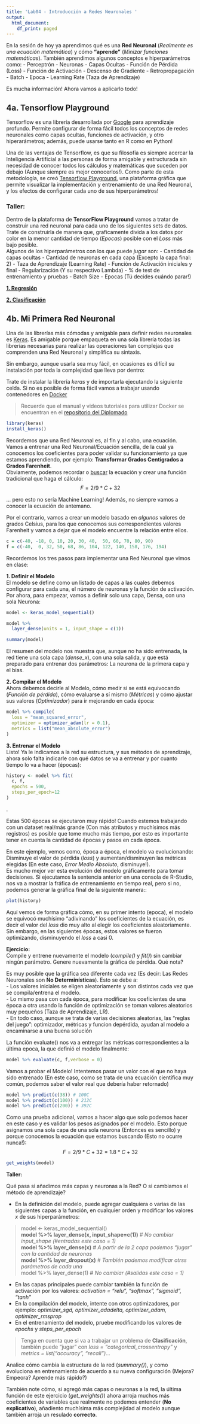 ---
title: 'Lab04 - Introducción a Redes Neuronales '
output:
  html_document:
    df_print: paged
---

En la sesión de hoy ya aprendimos qué es una **Red Neuronal** (*Realmente es una ecuación matemática*) y cómo **"aprende"** (*Minizar funciones matemáticas*).  También aprendimos algunos conceptos e hiperparámetros como:
- Perceptrón
- Neuronas
- Capas Ocultas
- Función de Pérdida (Loss)
- Función de Activación
- Descenso de Gradiente
- Retropropagación
- Batch
- Epoca
- Learning Rate (Taza de Aprendizaje)

Es mucha información!  Ahora vamos a aplicarlo todo!

## 4a. Tensorflow Playground

Tensorflow es una librería desarrollada por [Google](https://www.tensorflow.org/?hl=es-419) para aprendizaje profundo. Permite configurar de forma fácil todos los conceptos de redes neuronales como capas ocultas, funciones de activación, y otro hiperarámetros; además, puede usarse tanto en R como en Python!  

Una de las ventajas de Tensorflow, es que su filosofía es siempre acercar la Inteligencia Artificial a las personas de forma amigable y estructurada sin necesidad de conocer todos los cálculos y matemáticas que suceden por debajo (Aunque siempre es mejor conocerlos!).  Como parte de esta metodología, se creó [Tensorflow Playground](https://playground.tensorflow.org/), una plataforma gráfica que permite visualizar la implementación y entrenamiento de una Red Neuronal, y los efectos de configurar cada uno de sus hiperparámetros!  

### Taller:  
Dentro de la plataforma de **TensorFlow Playground** vamos a tratar de construir una red neuronal para cada uno de los siguientes sets de datos.  Trate de construirla de manera que, graficamente divida a los datos por color en la menor cantidad de tiempo (*Epocas*) posible con el *Loss* más bajo posible.  
Algunos de los hiperparámetros con los que puede *jugar* son: 
- Cantidad de capas ocultas
- Cantidad de neuronas en cada capa (Excepto la capa final: 2)
- Taza de Aprendizaje (Learning Rate)
- Función de Activación iniciales y final
- Regularización (Y su respectivo Lambda)
- % de test de entrenamiento y pruebas
- Batch Size
- Epocas (Tú decides cuándo parar!)


[**1. Regresión**  ](https://playground.tensorflow.org/#activation=tanh&batchSize=4&dataset=circle&regDataset=reg-gauss&learningRate=1&regularizationRate=0&noise=0&networkShape=4,4,2&seed=0.48832&showTestData=false&discretize=false&percTrainData=80&x=true&y=true&xTimesY=true&xSquared=true&ySquared=true&cosX=false&sinX=true&cosY=false&sinY=true&collectStats=false&problem=regression&initZero=false&hideText=false)  

[**2. Clasificación**](https://playground.tensorflow.org/#activation=tanh&batchSize=10&dataset=spiral&regDataset=reg-plane&learningRate=1&regularizationRate=0&noise=0&networkShape=4,2&seed=0.88013&showTestData=false&discretize=false&percTrainData=50&x=true&y=true&xTimesY=false&xSquared=false&ySquared=false&cosX=false&sinX=false&cosY=false&sinY=false&collectStats=false&problem=classification&initZero=false&hideText=false)  

## 4b. Mi Primera Red Neuronal  

Una de las librerías más cómodas y amigable para definir redes neuronales es [Keras](https://keras.rstudio.com/reference/index.html).  Es amigable porque empaqueta en una sola librería todas las librerías necesarias para realizar las operaciones tan complejas que comprenden una Red Neuronal y simplifica su sintaxis.  

Sin embargo, aunque usarla sea muy fácil, en ocasiones es difícil su instalación por toda la complejidad que lleva por dentro:  

Trate de instalar la librería *keras* y de importarla ejecutando la siguiente celda.  Si no es posible de forma fácil vamos a trabajar usando contenedores en [Docker](https://www.docker.com/)

> Recuerde que el manual y videos tutoriales para utilizar Docker se encuentran en el [repositorio del Diplomado](https://drive.google.com/drive/u/0/folders/1EFve1_7l0X1xpPR6qVR0mikJ0WYbMYgn)


```{r}
library(keras)
install_keras()
```

Recordemos que una Red Neuronal es, al fin y al cabo, una ecuación.  Vamos a entrenar una Red Neuronal/Ecuación sencilla, de la cuál ya conocemos los coeficientes para poder validar su funcionamiento ya que estamos aprendiendo, por ejemplo: **Transformar Grados Centígrados a Grados Farenheit**.  
Obviamente, podemos recordar o [buscar](https://www.google.com/search?sxsrf=ALeKk02bpoMAGFjDz3hSNDjPDDcynzjCTg%3A1602822358031&source=hp&ei=1SCJX-uDO-fO5gLo-InoCA&q=c+to+f&oq=c+to+f&gs_lcp=CgZwc3ktYWIQAzIECCMQJzIECAAQQzIFCAAQywEyBQgAEMsBMgUIABDLATIFCAAQywEyBQgAEMsBMgUIABDLATIFCAAQywEyBQgAEMsBOgcIABCxAxBDOgUIABCxAzoCCAA6CAgAELEDEIMBOgUILhCxAzoHCAAQFBCHAjoCCC5Q9w5Y4BRg0xVoAHAAeACAAY0BiAGFBZIBAzIuNJgBAKABAaoBB2d3cy13aXo&sclient=psy-ab&ved=0ahUKEwirwqPKorjsAhVnp1kKHWh8Ao0Q4dUDCAc&uact=5) la ecuación y crear una función tradicional que haga el cálculo:  
$$ F = 2/9*C + 32 $$

... pero esto no sería Machine Learning!  Además, no siempre vamos a conocer la ecuación de antemano.  

Por el contrario, vamos a crear un modelo basado en *algunos* valores de grados Celsius, para los que conocemos sus correspondientes valores Farenheit y vamos a dejar que el modelo encuentre la relación entre ellos.

```{r}
c = c(-40, -18, 0, 10, 20, 30, 40,  50, 60, 70, 80, 90)
f = c(-40,  0, 32, 50, 68, 86, 104, 122, 140, 158, 176, 194)
```

Recordemos los tres pasos para implementar una Red Neuronal que vimos en clase:  

**1. Definir el Modelo**  
El modelo se define como un listado de capas a las cuales debemos configurar para cada una, el número de neuronas y la función de activación.  Por ahora, para empezar, vamos a definir solo una capa, Densa, con una sola Neurona:

```{r}
model <- keras_model_sequential() 

model %>% 
  layer_dense(units = 1, input_shape = c(1)) 

summary(model)
```

El resumen del modelo nos muestra que, aunque no ha sido entrenada, la red tiene una sola capa (*dense_x*), con una sola salida, y que está preparado para entrenar dos parámetros: La neurona de la primera capa y el bias.  

**2. Compilar el Modelo**  
Ahora debemos decirle al Modelo, cómo medir si se está equivocando (*Función de pérdida*), cómo evaluarse a sí mismo (*Métricas*) y cómo ajustar sus valores (*Optimizador*) para ir mejorando en cada época:

```{r}
model %>% compile(
  loss = "mean_squared_error",
  optimizer = optimizer_adam(lr = 0.1),
  metrics = list("mean_absolute_error")
)
```
**3. Entrenar el Modelo**  
Listo! Ya le indicamos a la red su estructura, y sus métodos de aprendizaje, ahora solo falta indicarle con qué datos se va a entrenar y por cuanto tiempo lo va a hacer (épocas):

```{r}
history <- model %>% fit(
  c, f, 
  epochs = 500,
  steps_per_epoch=12
)
```
.

Estas 500 épocas se ejecutaron muy rápido!  Cuando estemos trabajando con un dataset real/más grande (Con más atributos y muchísimos más registros) es posible que tome mucho más tiempo, por esto es importante tener en cuenta la cantidad de épocas y pasos en cada época.  

En este ejemplo, vemos como, época a época, el modelo va evolucionando: Disminuye el valor de pérdida (*loss*) y aumentan/disminuyen las métricas elegidas (En este caso, *Error Medio Absoluto*, disminuye!).  
Es mucho mejor ver esta evolución del modelo gráficamente para tomar decisiones.  Si ejecutamos la sentencia anterior en una consola de R-Studio, nos va a mostrar la fráfica de entrenamiento en tiempo real, pero si no, podemos generar la gráfica final de la siguiente manera::

```{r}
plot(history)
```

Aquí vemos de forma gráfica cómo, en su primer intento (epoca), el modelo se equivocó muchísimo "adivinando" los coeficientes de la ecuación, es decir el valor del *loss* dio muy alto al elegir los coeficientes aleatoriamente.  Sin embargo, en las siguientes épocas, estos valores se fueron optimizando, disminuyendo el *loss* a casi 0.  

**Ejercicio:**  
Compile y entrene nuevamente el modelo (*compile()* y *fit()*) sin cambiar ningún parámetro.  Genere nuevamente la gráfica de pérdida.  Qué nota?  

Es muy posible que la gráfica sea diferente cada vez (Es decir: Las Redes Neuronales son **No Determinísticas**).  Esto se debe a:  
- Los valores iniciales se eligen aleatoriamente y son distintos cada vez que se compila/entrena el modelo.  
- Lo mismo pasa con cada época, para modificar los coeficientes de una época a otra usando la función de optimización se toman valores aleatorios muy pequeños (Taza de Aprendizaje, LR).  
- En todo caso, aunque se trata de varias decisiones aleatorias, las "reglas del juego": optimizador, métricas y funcion depérdida, ayudan al modelo a encaminarse a una buena solución  

La función evaluate() nos va a entregar las métricas correspondientes a la última epoca, la que definió el modelo finalmente:

```{r}
model %>% evaluate(c, f,verbose = 0)
```
Vamos a probar el Modelo!  Intentemos pasar un valor con el que no haya sido entrenado (En este caso, como se trata de una ecuación científica muy común, podemos saber el valor real que debería haber retornado)

```{r}
model %>% predict(c(38)) # 100C
model %>% predict(c(100)) # 212C
model %>% predict(c(200)) # 392C
```
Como una prueba adicional, vamos a hacer algo que solo podemos hacer en este caso y es validar los pesos asignados por el modelo. Esto porque asignamos una sola capa de una sola neurona (Entonces es sencillo) y porque conocemos la ecuación que estamos buscando (Esto no ocurre nunca!):  
$$ F = 2/9*C + 32 = 1.8*C + 32$$
```{r}
get_weights(model)
```
**Taller:**  

Qué pasa si añadimos más capas y neuronas a la Red? O si cambiamos el método de aprendizaje?

- En la definición del modelo, puede agregar cualquiera o varias de las siguientes capas a la función, en cualquier orden y modificar los valores *x* de sus hiperparámetros:

>model <- keras_model_sequential()   
    **model %>% layer_dense(x, input_shape=c(1))** # *No cambiar input_shape (#entradas este caso = 1)*  
    **model %>% layer_dense(x)** # *A partir de la 2 capa podemos "jugar" con la cantidad de neuronas*  
    **model %>% layer_dropout(x)** # *También podemos modificar otrss parámetros de cada una*  
    model %>% layer_dense(1) # *No cambiar (#salidas este caso = 1)* 
    
- En las capas principales puede cambiar también la función de activación por los valores: *activation = "relu", "softmax", "sigmoid", "tanh"*
- En la compilación del modelo, intente con otros optimizadores, por ejemplo: *optimizer_sgd, optimizer_adadelta, optimizer_adam, optimizer_rmsprop*
- En el entrenamiento del modelo, pruebe modificando los valores de *epochs* y *steps_per_epoch*  

> Tenga en cuenta que si va a trabajar un problema de **Clasificación**, también puede "jugar" con *loss = "categorical_crossentropy"* y *metrics = list("accuracy", "recall")*...

Analice cómo cambia la estructura de la red (*summary()*), y como evoluciona en entrenamiento de acuerdo a su nueva configuración (Mejora? Empeora? Aprende más rápido?)  

También note cómo, si agregó más capas o neuronas a la red, la última función de este ejercicio (*get_weights()*) ahora arroja muchos más coeficientes de variables que realmente no podemos entender (**No explicativo**), añadiento muchísima más complejidad al modelo aunque también arroja un resulado **correcto**.
